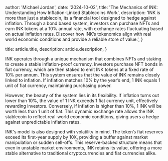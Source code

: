 
  author: 'Michael Jordan',
  date: '2024-10-02',
  title: 'The Mechanics of INK: Understanding How Inflation-Linked Stablecoins Work',
  description:
    'INK is more than just a stablecoin, its a financial tool designed to hedge against inflation. Through a bond based system, investors can purchase NFTs and earn INK tokens at a 10% annual rate, with exchange rates fluctuating based on actual inflation rates. Discover how INK’s tokenomics align with real world economic conditions and provide a reliable store of value.',
}

  title: article.title,
  description: article.description,
}


INK operates through a unique mechanism that combines NFTs and staking to create a stable inflation-proof currency. Investors purchase NFT bonds in fiat currency, which are then staked to emit INK tokens at a fixed rate of 10% per annum. This system ensures that the value of INK remains closely linked to inflation. If inflation matches 10% by the year’s end, 1 INK equals 1 unit of fiat currency, maintaining purchasing power.

However, the beauty of the system lies in its flexibility. If inflation turns out lower than 10%, the value of 1 INK exceeds 1 fiat currency unit, effectively rewarding investors. Conversely, if inflation is higher than 10%, 1 INK will be worth less than 1 unit of fiat. This dynamic exchange rate allows the INK stablecoin to reflect real-world economic conditions, giving users a hedge against unpredictable inflation rates.

INK's model is also designed with volatility in mind. The token’s fiat reserves exceed its first-year supply by 10X, providing a buffer against market manipulation or sudden sell-offs. This reserve-backed structure means that even in unstable market environments, INK retains its value, offering a more stable alternative to traditional cryptocurrencies and fiat currencies alike.